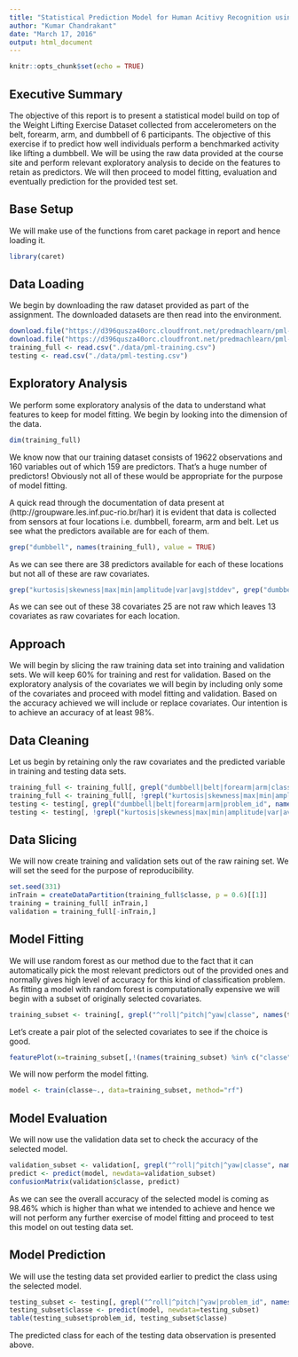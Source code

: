 ```yaml
---
title: "Statistical Prediction Model for Human Acitivy Recognition using Weight Lifting Exercise Dataset"
author: "Kumar Chandrakant"
date: "March 17, 2016"
output: html_document
---
```

```r
knitr::opts_chunk$set(echo = TRUE)
```

## Executive Summary
The objective of this report is to present a statistical model build on top of the Weight Lifting Exercise Dataset collected from accelerometers on the belt, forearm, arm, and dumbbell of 6 participants. The objective of this exercise if to predict how well individuals perform a benchmarked activity like lifting a dumbbell. We will be using the raw data provided at the course site and perform relevant exploratory analysis to decide on the features to retain as predictors. We will then proceed to model fitting, evaluation and eventually prediction for the provided test set.

## Base Setup
We will make use of the functions from caret package in report and hence loading it.
```r
library(caret)
```

## Data Loading
We begin by downloading the raw dataset provided as part of the assignment. The downloaded datasets are then read into the environment.
```r
download.file("https://d396qusza40orc.cloudfront.net/predmachlearn/pml-training.csv", "./data/pml-training.csv")
download.file("https://d396qusza40orc.cloudfront.net/predmachlearn/pml-testing.csv", "./data/pml-testing.csv")
training_full <- read.csv("./data/pml-training.csv")
testing <- read.csv("./data/pml-testing.csv")
```

## Exploratory Analysis
We perform some exploratory analysis of the data to understand what features to keep for model fitting. We begin by looking into the dimension of the data.
```r
dim(training_full)
```
We know now that our training dataset consists of 19622 observations and 160 variables out of which 159 are predictors. That’s a huge number of predictors! Obviously not all of these would be appropriate for the purpose of model fitting.

A quick read through the documentation of data present at (http://groupware.les.inf.puc-rio.br/har) it is evident that data is collected from sensors at four locations i.e. dumbbell, forearm, arm and belt. Let us see what the predictors available are for each of them.
```r
grep("dumbbell", names(training_full), value = TRUE)
```
As we can see there are 38 predictors available for each of these locations but not all of these are raw covariates.
```r
grep("kurtosis|skewness|max|min|amplitude|var|avg|stddev", grep("dumbbell", names(training_full), value = TRUE), value = TRUE)
```
As we can see out of these 38 covariates 25 are not raw which leaves 13 covariates as raw covariates for each location.

## Approach
We will begin by slicing the raw training data set into training and validation sets. We will keep 60% for training and rest for validation. Based on the exploratory analysis of the covariates we will begin by including only some of the covariates and proceed with model fitting and validation. Based on the accuracy achieved we will include or replace covariates. Our intention is to achieve an accuracy of at least 98%.

## Data Cleaning
Let us begin by retaining only the raw covariates and the predicted variable in training and testing data sets.
```r
training_full <- training_full[, grepl("dumbbell|belt|forearm|arm|classe", names(training_full))]
training_full <- training_full[, !grepl("kurtosis|skewness|max|min|amplitude|var|avg|stddev", names(training_full))]
testing <- testing[, grepl("dumbbell|belt|forearm|arm|problem_id", names(testing))]
testing <- testing[, !grepl("kurtosis|skewness|max|min|amplitude|var|avg|stddev", names(testing))]
```

## Data Slicing
We will now create training and validation sets out of the raw raining set. We will set the seed for the purpose of reproducibility.
```r
set.seed(331)
inTrain = createDataPartition(training_full$classe, p = 0.6)[[1]]
training = training_full[ inTrain,]
validation = training_full[-inTrain,]
```

## Model Fitting
We will use random forest as our method due to the fact that it can automatically pick the most relevant predictors out of the provided ones and normally gives high level of accuracy for this kind of classification problem. As fitting a model with random forest is computationally expensive we will begin with a subset of originally selected covariates.
```r
training_subset <- training[, grepl("^roll|^pitch|^yaw|classe", names(training))]
```

Let’s create a pair plot of the selected covariates to see if the choice is good.
```r
featurePlot(x=training_subset[,!(names(training_subset) %in% c("classe"))], y=training_subset$classe, plot="pairs")
```

We will now perform the model fitting.
```r
model <- train(classe~., data=training_subset, method="rf")
```

## Model Evaluation
We will now use the validation data set to check the accuracy of the selected model.
```r
validation_subset <- validation[, grepl("^roll|^pitch|^yaw|classe", names(validation))]
predict <- predict(model, newdata=validation_subset)
confusionMatrix(validation$classe, predict)
```
As we can see the overall accuracy of the selected model is coming as 98.46% which is higher than what we intended to achieve and hence we will not perform any further exercise of model fitting and proceed to test this model on out testing data set.

## Model Prediction
We will use the testing data set provided earlier to predict the class using the selected model.
```r
testing_subset <- testing[, grepl("^roll|^pitch|^yaw|problem_id", names(testing))]
testing_subset$classe <- predict(model, newdata=testing_subset)
table(testing_subset$problem_id, testing_subset$classe)
```
The predicted class for each of the testing data observation is presented above.